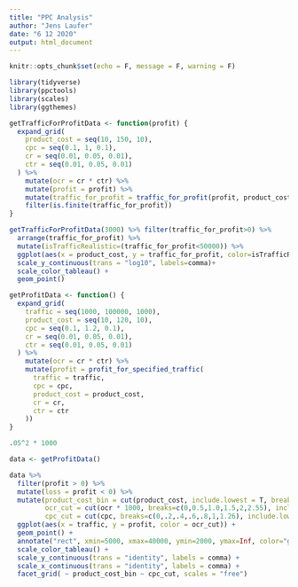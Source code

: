 ```yaml
---
title: "PPC Analysis"
author: "Jens Laufer"
date: "6 12 2020"
output: html_document
---
```


```r
knitr::opts_chunk$set(echo = F, message = F, warning = F)
```

```r
library(tidyverse)
library(ppctools)
library(scales)
library(ggthemes)
```




```r
getTrafficForProfitData <- function(profit) {
  expand_grid(
    product_cost = seq(10, 150, 10),
    cpc = seq(0.1, 1, 0.1),
    cr = seq(0.01, 0.05, 0.01),
    ctr = seq(0.01, 0.05, 0.01)
  ) %>%
    mutate(ocr = cr * ctr) %>%
    mutate(profit = profit) %>%
    mutate(traffic_for_profit = traffic_for_profit(profit, product_cost, cpc, cr, ctr)) %>%
    filter(is.finite(traffic_for_profit))
}
```




```r

getTrafficForProfitData(3000) %>% filter(traffic_for_profit>0) %>% 
  arrange(traffic_for_profit) %>%
  mutate(isTrafficRealistic=(traffic_for_profit<50000)) %>% 
  ggplot(aes(x = product_cost, y = traffic_for_profit, color=isTrafficRealistic, size=cpc), alpha=.3) +
  scale_y_continuous(trans = "log10", labels=comma)+
  scale_color_tableau() +
  geom_point()
```

```r
getProfitData <- function() {
  expand_grid(
    traffic = seq(1000, 100000, 1000),
    product_cost = seq(10, 120, 10),
    cpc = seq(0.1, 1.2, 0.1),
    cr = seq(0.01, 0.05, 0.01),
    ctr = seq(0.01, 0.05, 0.01)
  ) %>%
    mutate(ocr = cr * ctr) %>%
    mutate(profit = profit_for_specified_traffic(
      traffic = traffic,
      cpc = cpc,
      product_cost = product_cost,
      cr = cr,
      ctr = ctr
    ))
}
```

```r
.05^2 * 1000
```


```r
data <- getProfitData()
```


```r
data %>%
  filter(profit > 0) %>% 
  mutate(loss = profit < 0) %>%
  mutate(product_cost_bin = cut(product_cost, include.lowest = T, breaks = c(0,20,40,60,80,100,130)),
         ocr_cut = cut(ocr * 1000, breaks=c(0,0.5,1.0,1.5,2,2.55), include.lowest = T),
         cpc_cut = cut(cpc, breaks=c(0,.2,.4,.6,.8,1,1.26), include.lowest = T)) %>%
  ggplot(aes(x = traffic, y = profit, color = ocr_cut)) +
  geom_point() +
  annotate("rect", xmin=5000, xmax=40000, ymin=2000, ymax=Inf, color="grey", alpha=.4) +
  scale_color_tableau() +
  scale_y_continuous(trans = "identity", labels = comma) +
  scale_x_continuous(trans = "identity", labels = comma) +
  facet_grid( ~ product_cost_bin ~ cpc_cut, scales = "free")
```




